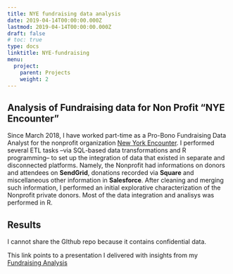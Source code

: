 ```yaml
---
title: NYE fundraising data analysis 
date: 2019-04-14T00:00:00.000Z
lastmod: 2019-04-14T00:00:00.000Z
draft: false
# toc: true
type: docs
linktitle: NYE-fundraising
menu:
  project:
    parent: Projects
    weight: 2
---
```


## Analysis of Fundraising data for Non Profit "NYE Encounter" 

Since March 2018, I have worked part-time as a Pro-Bono Fundraising Data Analyst for the nonprofit organization [New York Encounter](http://www.newyorkencounter.org/). I performed several ETL tasks –via SQL-based data transformations and R programming– to set up the integration of data that existed in separate and disconnected platforms. Namely, the Nonprofit had informations on donors and attendees on **SendGrid**, donations recorded via **Square** and miscellaneous other information in **Salesforce**. After cleaning and merging such information, I performed an initial explorative characterization of the Nonprofit private donors. Most of the data integration and analisys was performed in R. 
  
## Results

I cannot share the GIthub repo because it contains confidential data.

This link points to a presentation I delivered with insights from my [Fundraising Analysis](/project/NYE-fundraising_Presentation_14April2019.pdf)


 
